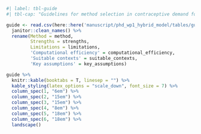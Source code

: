 

```r
#| label: tbl-guide
#| tbl-cap: "Guidelines for method selection in contraceptive demand forecasting."

guide <- read.csv(here::here('manuscript/phd_wp1_hybrid_model/tables/guide_tbl.csv')) %>% 
  janitor::clean_names() %>% 
  rename(Method = method,
         Strengths = strengths,
         Limitations = limitations,
         'Computational efficiency' = computational_efficiency,
         'Suitable contexts' = suitable_contexts,
         'Key assumptions' = key_assumptions)

guide %>%
  knitr::kable(booktabs = T, linesep = "") %>% 
  kable_styling(latex_options = "scale_down", font_size = 7) %>% 
  column_spec(1, "6em") %>% 
  column_spec(2, "15em") %>% 
  column_spec(3, "15em") %>% 
  column_spec(4, "8em") %>%
  column_spec(5, "18em") %>% 
  column_spec(6, "18em") %>% 
  landscape()

```